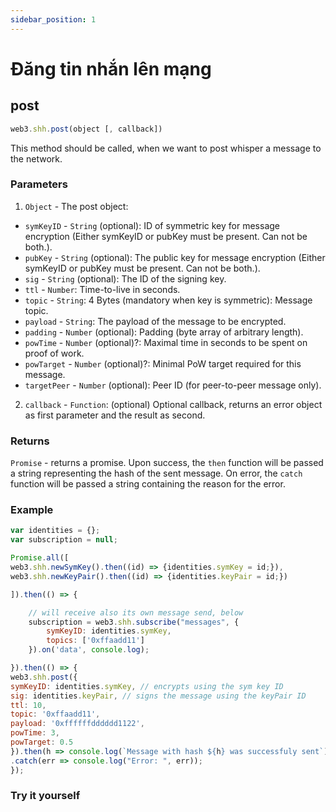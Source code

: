 ```yaml
---
sidebar_position: 1
---
```


# Đăng tin nhắn lên mạng
## post
```javascript
web3.shh.post(object [, callback])
```
This method should be called, when we want to post whisper a message to the network.

### Parameters
1. `Object` - The post object:
+ `symKeyID` - `String` (optional): ID of symmetric key for message encryption (Either symKeyID or pubKey must be present. Can not be both.).
+ `pubKey` - `String` (optional): The public key for message encryption (Either symKeyID or pubKey must be present. Can not be both.).
+ `sig` - `String` (optional): The ID of the signing key.
+ `ttl` - `Number`: Time-to-live in seconds.
+ `topic` - `String`: 4 Bytes (mandatory when key is symmetric): Message topic.
+ `payload` - `String`: The payload of the message to be encrypted.
+ `padding` - `Number` (optional): Padding (byte array of arbitrary length).
+ `powTime` - `Number` (optional)?: Maximal time in seconds to be spent on proof of work.
+ `powTarget` - `Number` (optional)?: Minimal PoW target required for this message.
+ `targetPeer` - `Number` (optional): Peer ID (for peer-to-peer message only).
2. `callback` - `Function`: (optional) Optional callback, returns an error object as first parameter and the result as second.
### Returns
`Promise` - returns a promise. Upon success, the `then` function will be passed a string representing the hash of the sent message. On error, the `catch` function will be passed a string containing the reason for the error.

### Example
```javascript
var identities = {};
var subscription = null;

Promise.all([
web3.shh.newSymKey().then((id) => {identities.symKey = id;}),
web3.shh.newKeyPair().then((id) => {identities.keyPair = id;})

]).then(() => {

    // will receive also its own message send, below
    subscription = web3.shh.subscribe("messages", {
        symKeyID: identities.symKey,
        topics: ['0xffaadd11']
    }).on('data', console.log);

}).then(() => {
web3.shh.post({
symKeyID: identities.symKey, // encrypts using the sym key ID
sig: identities.keyPair, // signs the message using the keyPair ID
ttl: 10,
topic: '0xffaadd11',
payload: '0xffffffdddddd1122',
powTime: 3,
powTarget: 0.5
}).then(h => console.log(`Message with hash ${h} was successfuly sent`))
.catch(err => console.log("Error: ", err));
});
```
### Try it yourself
